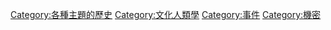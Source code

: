 {{Commonscat|Mysteries}}

[[Category:各種主題的歷史|Category:各種主題的歷史]]
[[Category:文化人類學|Category:文化人類學]]
[[Category:事件|Category:事件]]
[[Category:機密|Category:機密]]